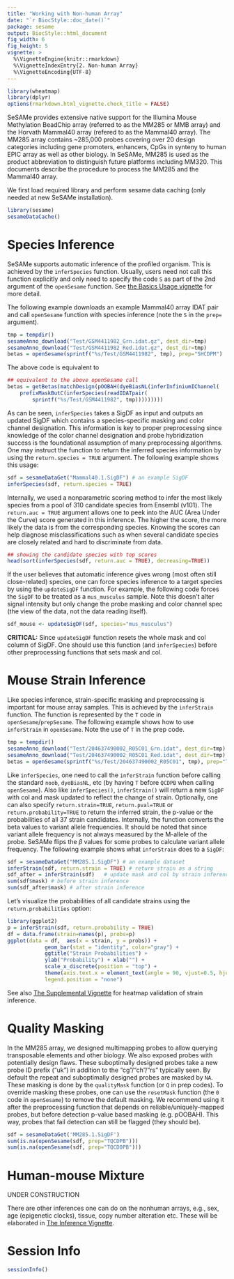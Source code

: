 ```yaml
---
title: "Working with Non-human Array"
date: "`r BiocStyle::doc_date()`"
package: sesame
output: BiocStyle::html_document
fig_width: 6
fig_height: 5
vignette: >
  %\VignetteEngine{knitr::rmarkdown}
  %\VignetteIndexEntry{2. Non-human Array}
  %\VignetteEncoding{UTF-8}
---
```


```r
library(wheatmap)
library(dplyr)
options(rmarkdown.html_vignette.check_title = FALSE)
```

SeSAMe provides extensive native support for the Illumina Mouse Methylation
BeadChip array (referred to as the MM285 or MMB array) and the Horvath Mammal40
array (refered to as the Mammal40 array). The MM285 array contains ~285,000
probes covering over 20 design categories including gene promoters, enhancers,
CpGs in synteny to human EPIC array as well as other biology. In SeSAMe, MM285
is used as the product abbreviation to distinguish future platforms including
MM320. This documents describe the procedure to process the MM285 and the
Mammal40 array.

We first load required library and perform sesame data caching (only needed
at new SeSAMe installation).

```r
library(sesame)
sesameDataCache()
```

# Species Inference

SeSAMe supports automatic inference of the profiled organism. This is achieved
by the `inferSpecies` function. Usually, users need not call this function
explicitly and only need to specify the code `S` as part of the 2nd argument of
the `openSesame` function. See [the Basics Usage vignette](sesame.html#prep)
for more detail.

The following example downloads an example Mammal40 array IDAT pair and call
`openSesame` function with species inference (note the `S` in the `prep=`
argument).

```r
tmp = tempdir()
sesameAnno_download("Test/GSM4411982_Grn.idat.gz", dest_dir=tmp)
sesameAnno_download("Test/GSM4411982_Red.idat.gz", dest_dir=tmp)
betas = openSesame(sprintf("%s/Test/GSM4411982", tmp), prep="SHCDPM")
```

The above code is equivalent to

```r
## equivalent to the above openSesame call
betas = getBetas(matchDesign(pOOBAH(dyeBiasNL(inferInfiniumIChannel(
    prefixMaskButC(inferSpecies(readIDATpair(
        sprintf("%s/Test/GSM4411982", tmp)))))))))
```

As can be seen, `inferSpecies` takes a SigDF as input and outputs an updated
SigDF which contains a species-specific masking and color channel
designation. This information is key to proper preprocessing since knowledge of
the color channel designation and probe hybridization success is the
foundational assumption of many preprocessing algorithms. One may instruct the
function to return the inferred species information by using the
`return.species = TRUE` argument. The following example shows this usage:

```r
sdf = sesameDataGet("Mammal40.1.SigDF") # an example SigDF
inferSpecies(sdf, return.species = TRUE)
```

Internally, we used a nonparametric scoring method to infer the most likely
species from a pool of 310 candidate species from Ensembl (v101). The
`return.auc = TRUE` argument allows one to peek into the AUC (Area Under the
Curve) score generated in this inference. The higher the score, the more likely
the data is from the corresponding species. Knowing the scores can help
diagnose misclassifications such as when several candidate species are closely
related and hard to discriminate from data.

```r
## showing the candidate species with top scores
head(sort(inferSpecies(sdf, return.auc = TRUE), decreasing=TRUE))
```

If the user believes that automatic inference gives wrong (most often still
close-related) species, one can force species inference to a target species by
using the `updateSigDF` function. For example, the following code forces the
`SigDF` to be treated as a `mus_musculus` sample. Note this doesn't alter
signal intensity but only change the probe masking and color channel spec (the
view of the data, not the data reading itself).

```r
sdf_mouse <- updateSigDF(sdf, species="mus_musculus")
```

**CRITICAL:** Since `updateSigDF` function resets the whole mask and col column
of SigDF. One should use this function (and `inferSpecies`) before other
preprocessing functions that sets mask and col.


# Mouse Strain Inference

Like species inference, strain-specific masking and preprocessing is important
for mouse array samples. This is achieved by the `inferStrain` function. The
function is represented by the `T` code in `openSesame`/`prepSesame`. The
following example shows how to use `inferStrain` in `openSesame`. Note the use
of `T` in the prep code.

```r
tmp = tempdir()
sesameAnno_download("Test/204637490002_R05C01_Grn.idat", dest_dir=tmp)
sesameAnno_download("Test/204637490002_R05C01_Red.idat", dest_dir=tmp)
betas = openSesame(sprintf("%s/Test/204637490002_R05C01", tmp), prep="TQCDPB")
```

Like `inferSpecies`, one need to call the `inferStrain` function before calling
the standard `noob`, `dyeBiasNL`, etc (by having `T` before `QCDPB` when
calling `openSesame`). Also like `inferSpecies()`, `inferStrain()` will return
a new `SigDF` with col and mask updated to reflect the change of
strain. Optionally, one can also specify `return.strain=TRUE`,
`return.pval=TRUE` or `return.probability=TRUE` to return the inferred
strain, the p-value or the probabilities of all 37 strain candidates.
Internally, the function converts the beta values to variant allele
frequencies. It should be noted that since variant allele frequency is not
always measured by the M-allele of the probe. SeSAMe flips the $\beta$ values for
some probes to calculate variant allele frequency. The following example shows
what `inferStrain` does to a `SigDF`:

```r
sdf = sesameDataGet("MM285.1.SigDF") # an example dataset
inferStrain(sdf, return.strain = TRUE) # return strain as a string
sdf_after = inferStrain(sdf)   # update mask and col by strain inference
sum(sdf$mask) # before strain inference
sum(sdf_after$mask) # after strain inference
```

Let's visualize the probabilities of all candidate strains using the
`return.probabilities` option:

```r
library(ggplot2)
p = inferStrain(sdf, return.probability = TRUE)
df = data.frame(strain=names(p), probs=p)
ggplot(data = df,  aes(x = strain, y = probs)) +
            geom_bar(stat = "identity", color="gray") +
            ggtitle("Strain Probabilities") +
            ylab("Probability") + xlab("") +
            scale_x_discrete(position = "top") +
            theme(axis.text.x = element_text(angle = 90, vjust=0.5, hjust=0),
            legend.position = "none")
```

See also [The Supplemental
Vignette](https://zhou-lab.github.io/sesame/v1.13/supplemental.html#SNP) for
heatmap validation of strain inference.

# Quality Masking

In the MM285 array, we designed multimapping probes to allow querying
transposable elements and other biology. We also exposed probes with
potentially design flaws. These suboptimally designed probes take a new probe
ID prefix ("uk") in addition to the "cg"/"ch"/"rs" typically seen.  By default
the repeat and suboptimally designed probes are masked by `NA`. These masking
is done by the `qualityMask` function (or `Q` in prep codes).  To override
masking these probes, one can use the `resetMask` function (the `0` code in
`openSesame`) to remove the default masking. We recommend using it after the
preprocessing function that depends on reliable/uniquely-mapped probes, but
before detection p-value based masking (e.g. pOOBAH). This way, probes that
fail detection can still be flagged (they should be).

```r
sdf = sesameDataGet('MM285.1.SigDF')
sum(is.na(openSesame(sdf, prep="TQCDPB")))
sum(is.na(openSesame(sdf, prep="TQCD0PB")))
```

# Human-mouse Mixture

UNDER CONSTRUCTION

There are other inferences one can do on the nonhuman arrays, e.g., sex, age
(epigenetic clocks), tissue, copy number alteration etc. These will be
elaborated in [The Inference Vignette](inferences.html).

# Session Info

```r
sessionInfo()
```